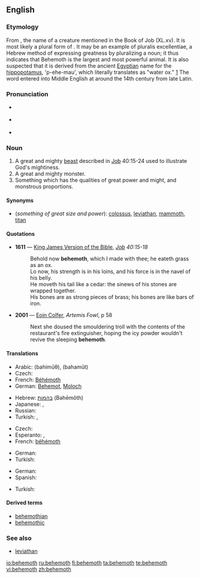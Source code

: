 {{was wotd|2006|July|3}}
==English==

{{wikipedia}}

===Etymology===
From {{etyl|he}} {{term|בהמות|tr=Bəhēmôth|sc=Hebr}}, the name of a creature mentioned in the Book of Job (XL.xv). It is most likely a plural form of {{term|בהמה|tr=bəhēmāh||animal|sc=Hebr}}. It may be an example of pluralis excellentiae, a Hebrew method of expressing greatness by pluralizing a noun; it thus indicates that Behemoth is the largest and most powerful animal. It is also suspected that it is derived from the ancient [[Egyptian]] name for the [[hippopotamus]], 'p-ehe-mau', which literally translates as "water ox." [http://www.etymonline.com/index.php?term=behemoth]  The word entered into Middle English at around the 14th century from late Latin.

===Pronunciation===
* {{a|UK}} {{IPA|/bɪˈhiːməθ/}}
* {{a|US}} {{IPA|/bəˈhiːməθ/}}
* {{audio|en-us-behemoth.ogg|Audio (US)}}

===Noun===
{{en-noun}}

# A great and mighty [[beast]] described in [[Job]] 40:15-24 used to illustrate God's mightiness.
# A great and mighty monster.
# Something which has the qualities of great power and might, and monstrous proportions.

====Synonyms====
* (''something of great size and power''): [[colossus]], [[leviathan]], [[mammoth]], [[titan]]

====Quotations====
* '''1611''' — [[w:King James Version of the Bible|King James Version of the Bible]], ''[[s:Bible, King James, Job|Job]] 40:15-18''
*: Behold now '''behemoth''', which I made with thee; he eateth grass as an ox.<br/>Lo now, his strength is in his loins, and his force is in the navel of his belly.<br/>He moveth his tail like a cedar: the sinews of his stones are wrapped together.<br/>His bones are as strong pieces of brass; his bones are like bars of iron.
* '''2001''' — [[w:Eoin Colfer|Eoin Colfer]], ''Artemis Fowl'', p 58
*: Next she doused the smouldering troll with the contents of the restaurant's fire extinguisher, hoping the icy powder wouldn't revive the sleeping '''behemoth'''.

====Translations====
{{trans-top|mighty beast in the Book of Job}}
* Arabic: {{Arab|[[بهيموث]]}} (bahimūθ), {{Arab|[[بهموت]]}} (bahamūt)
* Czech: {{t|cs|behemot|m}}
* French: [[Béhémoth]]
* German: [[Behemot]], [[Moloch]] {{m}}
{{trans-mid}}
* Hebrew: [[בהמות]] (Bəhēmôth)
* Japanese: {{t|ja|ベヘモット|tr=behemotto|sc=Jpan}}, {{t|ja|ベヒーモス|tr=behīmosu|sc=Jpan}}
* Russian: {{t+|ru|бегемот|m}}
* Turkish: {{t|tr|behemot}},  {{t|tr|dev yaratık}}
{{trans-bottom}}

{{trans-top|mighty monster}}
* Czech: {{t|cs|obluda|f}}
* Esperanto: {{t-|eo|behemo|xs=Esperanto}},  {{t-|eo|behemoto|xs=Esperanto}}
* French: [[béhémoth]] {{m}}
{{trans-mid}}
* German: {{t-|de|Riesentier|n}}
* Turkish: {{t+|tr|dev}}
{{trans-bottom}}

{{trans-top|something of great size and power}}
* German: {{t+|de|Gigant|m}}
* Spanish: {{t|es|marmotreto}}
{{trans-mid}}
* Turkish: {{t+|tr|dev}}
{{trans-bottom}}

====Derived terms====
* [[behemothian]]
* [[behemothic]]

===See also===
* [[leviathan]]

[[io:behemoth]]
[[ru:behemoth]]
[[fi:behemoth]]
[[ta:behemoth]]
[[te:behemoth]]
[[vi:behemoth]]
[[zh:behemoth]]